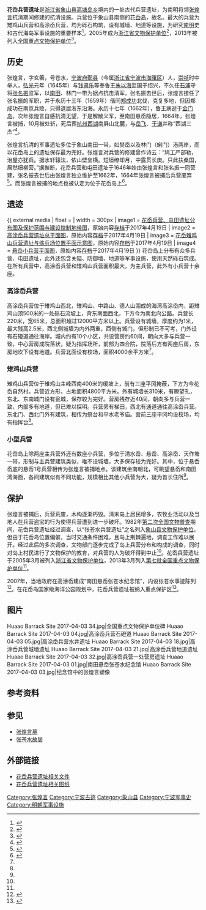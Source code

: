 {{NoteTA|G1=U}}
{{coord|29|4|45|N|121|48|39|E|display=title}}
{{文物保护单位
| 级别 = 全国
| 名称 = 花岙兵营遗址
| 图片 = Huaao Barrack Site 2017-04-03 25.jpg
| 说明 = 高涂岙兵营中心营房遗址
| 编号 = 7-0183-1-183
| 分类 = 古遗址
| 时代 = [[明代|明]]-[[清代|清]]
| 所在 = [[浙江省|浙江省]][[象山县|象山县]][[高塘岛乡|高塘岛乡]][[花岙岛|花岙岛]]
| 登录 = 2013年3月
| Cat = 浙江全国重点文物保护单位
}}
'''花岙兵营遗址'''是[[浙江省|浙江省]][[象山县|象山县]][[高塘岛乡|高塘岛乡]]境内的一处古代兵营遗址，为南明将领[[张煌言|张煌言]]抗清期间修建的抗清设施。兵营位于象山县南侧的[[花岙岛|花岙岛]]，故名。最大的兵营为雉鸡山兵营和高涂岙兵营，均为砾石构筑，设有城墙、地道等设施，为研究[[南明|南明]]史和古代海岛军事设施的重要样本<ref>{{cite web|url=http://www.nbwb.net/pd_wwbh/info.aspx?Id=24744&type=2|title=花岙兵营遗址|publisher=宁波市文物保护管理所|date=2013-05-06|accessdate=2017-04-11|archive-url=https://web.archive.org/web/20170419101522/http://www.nbwb.net/pd_wwbh/info.aspx?Id=24744&type=2|archive-date=2017-04-19|dead-url=no}}</ref>。2005年成为[[浙江省文物保护单位|浙江省文物保护单位]]<ref>{{cite web|url=http://www.zhejiang.gov.cn/art/2005/3/22/art_37173_234934.html|title=浙江省人民政府关于公布第五批省级文物保护单位和与现有省级文物保护单位合并项目的通知|accessdate=2018-04-17|author=|date=2005-03-22|publisher=浙江省人民政府|language=|archive-url=https://web.archive.org/web/20180417105445/http://www.zhejiang.gov.cn/art/2005/3/22/art_37173_234934.html|archive-date=2018-04-17|dead-url=no}}</ref>，2013年被列入[[全国重点文物保护单位|全国重点文物保护单位]]<ref name="national-level">{{cite web|url=http://www.ncha.gov.cn/Portals/0/download/dqpqgzdwwbhdw.pdf|title=第七批全国重点文物保护单位名单|publisher=国家文物局|date=2013-05-04|accessdate=2013-05-07|archive-url=https://web.archive.org/web/20141102171354/http://www.sach.gov.cn/Portals/0/download/dqpqgzdwwbhdw.pdf|archive-date=2014-11-02|dead-url=yes}}</ref>。

== 历史 ==
{{seealso|张煌言}}
张煌言，字玄箸，号苍水，[[宁波府|宁波府]][[鄞县|鄞县]]（今属[[浙江省|浙江省]][[宁波市|宁波市]][[海曙区|海曙区]]）人，[[崇祯|崇祯]]时中举人，[[弘光|弘光]]元年（1645年）与[[钱肃乐|钱肃乐]]等奉鲁王[[朱以海|朱以海]]监国于绍兴，不久任[[石浦|石浦]]守将[[张名振|张名振]]监军，以[[南田岛|南田]]、林门一带为据点抗击清军。张名振去世后，张煌言接任了张名振的军职，并于永历十三年（1659年）偕同[[郑成功|郑成功]]北伐，克复多地，但因郑成功在南京兵败，只得退居浙东沿海。永历十七年（1662年），鲁王病逝于[[金门岛|金门岛]]，次年张煌言自感抗清无望，于是解散义军，至南田悬岙隐居，1664年，张煌言被捕，10月被处斩，死后葬[[杭州西湖|杭州西湖]]南屏山北麓，与[[岳飞|岳飞]]、[[于谦|于谦]]并称“西湖三杰”<ref>{{cite book|title=《中国通史》第九卷：明时期下册|chapter=第五十二章 陈子龙、张煌言|author=白寿彝、王毓铨|publisher=上海人民出版社|pages=2054-2063|isbn=978-7-208-04997-0}}</ref>。

张煌言抗清的军事遗址多位于象山南田一带，如樊岙以及林门（蜊门）港两岸，而以花岙岛上的遗址保存最为完好。张煌言对兵营的修建曾作诗云：“鸠工严部勒，治屋亦犹兵。据水轩辕法，依山壁垒横。短垣缭却月，中露贯长庚。只此扶桑国，居然细柳营。”据推断，花岙兵营和屯田遗址于1646年始由张煌言和张名振一同营建，张名振去世后由张煌言独立维护至1662年，1664年张煌言被捕后兵营废弃<ref name="milhistory">{{cite journal|title=花岙兵营遗址探究|author=夏乃平|journal=军事历史|year=2006|issue=11}}</ref>。而张煌言被捕的地点也被认定为位于花岙岛上<ref name="application-table">{{cite web|url=http://xs.cnnb.com.cn/system/2013/06/13/010620861.shtml|title=第七批全国重点文物保护单位申报登记表-花岙兵营遗址|accessdate=2017-04-10|author=象山县文管会办公室|date=2013-06-13|publisher=中国象山港|archive-url=https://archive.is/20170418150719/http://xs.cnnb.com.cn/system/2013/06/13/010620861.shtml|archive-date=2017-04-18|dead-url=no}}</ref>。

== 遗迹 ==
{{ external media
| float  =
| width  = 300px
| image1 = [http://xs.cnnb.com.cn/pic/0/10/51/13/10511382_823629.jpg 花岙兵营、屯田遗址分布图及保护范围与建设控制地带图]，原始内容[https://web.archive.org/web/20170419043359/http://xs.cnnb.com.cn/pic/0/10/51/13/10511382_823629.jpg 存档]于2017年4月19日
| image2 = [http://xs.cnnb.com.cn/pic/0/10/51/13/10511386_967564.jpg 高涂岙兵营遗址总平面图]，原始内容[https://web.archive.org/web/20170419043618/http://xs.cnnb.com.cn/pic/0/10/51/13/10511386_967564.jpg 存档]于2017年4月19日
| image3 = [http://xs.cnnb.com.cn/pic/0/10/51/13/10511391_516709.jpg 花岙雉鸡山兵营遗址与练兵场位置平面示意图]，原始内容[https://web.archive.org/web/20170419043647/http://xs.cnnb.com.cn/pic/0/10/51/13/10511391_516709.jpg 存档]于2017年4月19日
| image4 = [http://xs.cnnb.com.cn/pic/0/10/51/14/10511424_849225.jpg 悬岙小兵营平面图]，原始内容[https://web.archive.org/web/20170419043732/http://xs.cnnb.com.cn/pic/0/10/51/14/10511424_849225.jpg 存档]于2017年4月19日
}}
花岙岛上分布有众多兵营、屯田遗址，此外还包含关隘、防御墙、地道等军事设施，使用天然砾石筑成。在所有兵营中，高涂岙兵营和雉鸡山兵营面积最大，为主兵营，此外有小兵营十余座。

=== 高涂岙兵营 ===
高涂岙兵营位于雉鸡山西北，雉鸡山、中路山、德人山围成的海湾高涂岙内，距雉鸡山顶500米的一处砾石流坡上，背东南面西北，下方今为南北向公路。兵营长220米，宽65米，总面积超过12000平方米以上。兵营设有城墙，厚度约为1米，最大残高2.5米，西北侧城墙为内外两重，西侧有城门，但形制已不可考，门外设有石磴道通往海岸。城内约有10个小区，共设营房约60间，朝向大多与兵营一致，中心营房成院落状，疑为指挥场所，前部为四合院，院落后方有两座后房，东房地坎下设有地道。兵营北面设有校场，面积4000余平方米<ref name="milhistory" />。

=== 雉鸡山兵营 ===
雉鸡山兵营位于雉鸡山主峰西南400米的缓坡上，前有三座平冈掩蔽，下方为今花岙自然村。兵营近方形，占地面积4800平方米。外有城墙长310米，有瞭望孔，东北、东南城门设有瓮城，保存较为完好。营房残存近40间，朝向多与兵营一致，内部多有地道，但已难以探明。兵营旁有梯田，西北有通道通往高涂岙兵营。东北门、西北门外有建筑，相传为祭台和平水老爷庙。营前三座平冈均设校场，均有指挥台<ref name="milhistory" />。

=== 小型兵营 ===
花岙岛上除两座主兵营外还有数座小兵营，多位于清水岙、悬岙、高涂岙、天作塘一带，形制与主兵营建筑类似，唯不设城墙，大多保存较为完好。其中，位于悬岙岙底的悬岙1号兵营相传为张煌言被捕地点。该建筑坐南朝北，可眺望悬岙和南田湾海面，各间建筑似有不同功能，规模相比其他小兵营为大，疑为首长住所<ref name="milhistory" />。

== 保护 ==
张煌言被捕后，兵营荒废，木构逐渐朽毁。清末岛上居民增多，农牧业活动以及当地人在兵营盗宝的行为使得兵营遭到进一步破坏。1982年[[第二次全国文物普查|第二次全国文物普查]]期间，花岙兵营遗址经过调查，以“张苍水兵营遗址”之名列入[[象山县文物保护单位|象山县文物保护单位]]，但由于花岙岛位置偏僻，当时交通条件困难，且岛上荆棘遍地，调查工作难以展开。经过此后的多次调查，文物部门逐步完成了岛上兵营分布和构成的调查，同时对岛上村民进行了文物保护的教育，对兵营的人为破坏得到中止<ref name="application-table" />。花岙兵营遗址于2005年3月被列入[[浙江省文物保护单位|浙江省文物保护单位]]，2013年3月列入[[第七批全国重点文物保护单位|第七批全国重点文物保护单位]]<ref name="national-level" />。

2007年，当地政府在高涂岙建成“南田悬岙张苍水纪念馆”，内设张苍水事迹陈列<ref>{{cite web|url=http://www.zjww.gov.cn/news/2007-07-24/88042416.shtml|title=象山张苍水纪念馆竣工|publisher=浙江省文物局|date=2007-07-24|accessdate=2017-04-18|archive-url=https://web.archive.org/web/20170419100936/http://www.zjww.gov.cn/news/2007-07-24/88042416.shtml|archive-date=2017-04-19|dead-url=yes}}</ref>。在花岙岛国家级海洋公园规划中，花岙兵营遗址被纳入重点保护区<ref>{{cite web|url=http://news.cnnb.com.cn/system/2017/04/07/008621456.shtml|title=象山花岙岛获批国家级海洋公园 海盐温泉海上石林期待吗|publisher=东南商报|date=2017-04-07|accessdate=2017-04-18|archive-date=2018-10-06|archive-url=https://web.archive.org/web/20181006154333/http://news.cnnb.com.cn/system/2017/04/07/008621456.shtml|dead-url=no}}</ref>。

== 图片 ==
<gallery widths="180">
Huaao Barrack Site 2017-04-03 34.jpg|全国重点文物保护单位碑
Huaao Barrack Site 2017-04-03 04.jpg|高涂岙兵营石磴道
Huaao Barrack Site 2017-04-03 05.jpg|高涂岙兵营水井遗址
Huaao Barrack Site 2017-04-03 18.jpg|高涂岙兵营城墙遗址
Huaao Barrack Site 2017-04-03 21.jpg|高涂岙兵营地道遗址
Huaao Barrack Site 2017-04-03 32.jpg|高涂岙兵营一处营房遗址
Huaao Barrack Site 2017-04-03 01.jpg|南田悬岙张苍水纪念馆
Huaao Barrack Site 2017-04-03 03.jpg|纪念馆中的张煌言塑像
</gallery>

== 参考资料 ==
{{reflist|2}}

== 参见 ==
{{commonscat|Hua'ao Barrack Site}}
* [[张煌言墓|张煌言墓]]
* [[张苍水故居|张苍水故居]]

== 外部链接 ==
* [http://xs.cnnb.com.cn/system/2013/05/27/010606338.shtml 花岙兵营遗址相关文件] {{Wayback|url=http://xs.cnnb.com.cn/system/2013/05/27/010606338.shtml |date=20170419101336 }}
* [http://xs.cnnb.com.cn/system/2013/05/27/010606337.shtml 花岙兵营遗址相关图纸] {{Wayback|url=http://xs.cnnb.com.cn/system/2013/05/27/010606337.shtml |date=20130720055758 }}

{{浙江全国重点文物保护单位}}

{{DEFAULTSORT:H花}}
[[Category:张煌言|Category:张煌言]]
[[Category:宁波古迹|Category:宁波古迹]]
[[Category:象山县|Category:象山县]]
[[Category:宁波军事史|Category:宁波军事史]]
[[Category:明朝军事设施|Category:明朝军事设施]]